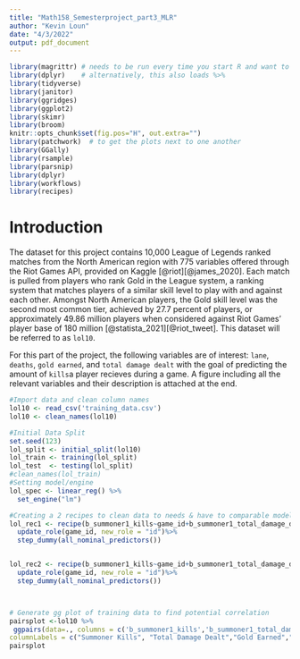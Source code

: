 ```yaml
---
title: "Math158_Semesterproject_part3_MLR"
author: "Kevin Loun"
date: "4/3/2022"
output: pdf_document
---
```


```r
library(magrittr) # needs to be run every time you start R and want to use %>%
library(dplyr)    # alternatively, this also loads %>%
library(tidyverse)
library(janitor)
library(ggridges)
library(ggplot2)
library(skimr)
library(broom)
knitr::opts_chunk$set(fig.pos="H", out.extra="")
library(patchwork)  # to get the plots next to one another
library(GGally)
library(rsample)
library(parsnip)
library(dplyr)
library(workflows)
library(recipes)
```

# Introduction
The dataset for this project contains 10,000 League of Legends ranked matches from the North American region with 775 variables offered through the Riot Games API, provided on Kaggle [@riot][@james_2020]. Each match is pulled from players who rank Gold in the League system, a ranking system that matches players of a similar skill level to play with and against each other. Amongst North American players, the Gold skill level was the second most common tier, achieved by 27.7 percent of players, or approximately 49.86 million players when considered against Riot Games' player base of 180 million [@statista_2021][@riot_tweet]. This dataset will be referred to as $\texttt{lol10}$.

For this part of the project, the following variables are of interest: `lane`, `deaths`, `gold earned`, and `total damage dealt` with the goal of predicting the amount of `kills`a player recieves during a game. A figure including all the relevant variables and their description is attached at the end.

```r
#Import data and clean column names
lol10 <- read_csv('training_data.csv')
lol10 <- clean_names(lol10)
```

```r
#Initial Data Split
set.seed(123)
lol_split <- initial_split(lol10)
lol_train <- training(lol_split)
lol_test  <- testing(lol_split)
#clean_names(lol_train)
#Setting model/engine
lol_spec <- linear_reg() %>%
  set_engine("lm")

#Creating a 2 recipes to clean data to needs & have to comparable models
lol_rec1 <- recipe(b_summoner1_kills~game_id+b_summoner1_total_damage_dealt+b_summoner1_gold_earned+b_summoner1_deaths+b_summoner1_lane,data=lol_train)%>%
  update_role(game_id, new_role = "id")%>%
  step_dummy(all_nominal_predictors())


lol_rec2 <- recipe(b_summoner1_kills~game_id+b_summoner1_total_damage_dealt+b_summoner1_gold_earned+b_summoner1_deaths+b_summoner1_lane,data=lol_train)%>%
  update_role(game_id, new_role = "id")%>%
  step_dummy(all_nominal_predictors())



# Generate gg plot of training data to find potential correlation
pairsplot <-lol10 %>%
 ggpairs(data=., columns = c('b_summoner1_kills','b_summoner1_total_damage_dealt','b_summoner1_gold_earned','b_summoner1_deaths','b_summoner1_lane'),
columnLabels = c("Summoner Kills", "Total Damage Dealt","Gold Earned","Summoner Deaths","Summoner Lane"))
pairsplot
```